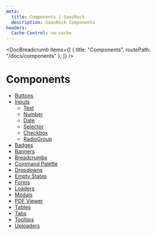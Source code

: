 ```yaml
---
meta:
  title: Components | SaasRock
  description: SaasRock Components
headers:
  Cache-Control: no-cache
---
```



<DocBreadcrumb
  items={[
    { title: "Components", routePath: "/docs/components" },
  ]}
/>

# Components

- [Buttons](/docs/components/buttons)
- [Inputs](/docs/components/inputs)
  - [Text](/docs/components/inputs/text)
  - [Number](/docs/components/inputs/number)
  - [Date](/docs/components/inputs/date)
  - [Selector](/docs/components/inputs/selector)
  - [Checkbox](/docs/components/inputs/checkbox)
  - [RadioGroup](/docs/components/inputs/radio-group)
- [Badges](/docs/components/badges)
- [Banners](/docs/components/banners)
- [Breadcrumbs](/docs/components/breadcrumbs)
- [Command Palette](/docs/components/command-palette)
- [Dropdowns](/docs/components/dropdowns)
- [Empty States](/docs/components/empty-states)
- [Forms](/docs/components/forms)
- [Loaders](/docs/components/loaders)
- [Modals](/docs/components/modals)
- [PDF Viewer](/docs/components/pdf-viewer)
- [Tables](/docs/components/tables)
- [Tabs](/docs/components/tabs)
- [Tooltips](/docs/components/tooltips)
- [Uploaders](/docs/components/uploaders)
